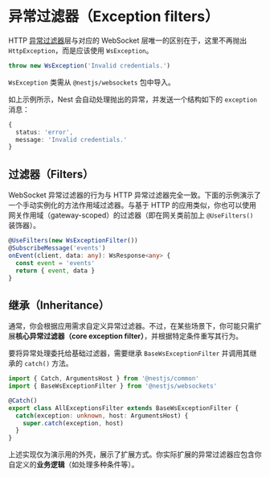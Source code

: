 # 异常过滤器（Exception filters）

HTTP [异常过滤器](/exception-filters)层与对应的 WebSocket 层唯一的区别在于，这里不再抛出 `HttpException`，而是应该使用 `WsException`。

```ts
throw new WsException('Invalid credentials.')
```

<CalloutInfo>

`WsException` 类需从 `@nestjs/websockets` 包中导入。

</CalloutInfo>

如上示例所示，Nest 会自动处理抛出的异常，并发送一个结构如下的 `exception` 消息：

```ts
{
  status: 'error',
  message: 'Invalid credentials.'
}
```

## 过滤器（Filters）

WebSocket 异常过滤器的行为与 HTTP 异常过滤器完全一致。下面的示例演示了一个手动实例化的方法作用域过滤器。与基于 HTTP 的应用类似，你也可以使用网关作用域（gateway-scoped）的过滤器（即在网关类前加上 `@UseFilters()` 装饰器）。

```ts
@UseFilters(new WsExceptionFilter())
@SubscribeMessage('events')
onEvent(client, data: any): WsResponse<any> {
  const event = 'events'
  return { event, data }
}
```

## 继承（Inheritance）

通常，你会根据应用需求自定义异常过滤器。不过，在某些场景下，你可能只需扩展**核心异常过滤器（core exception filter）**，并根据特定条件重写其行为。

要将异常处理委托给基础过滤器，需要继承 `BaseWsExceptionFilter` 并调用其继承的 `catch()` 方法。

```ts
import { Catch, ArgumentsHost } from '@nestjs/common'
import { BaseWsExceptionFilter } from '@nestjs/websockets'

@Catch()
export class AllExceptionsFilter extends BaseWsExceptionFilter {
  catch(exception: unknown, host: ArgumentsHost) {
    super.catch(exception, host)
  }
}
```

上述实现仅为演示用的外壳，展示了扩展方式。你实际扩展的异常过滤器应包含你自定义的**业务逻辑**（如处理多种条件等）。
